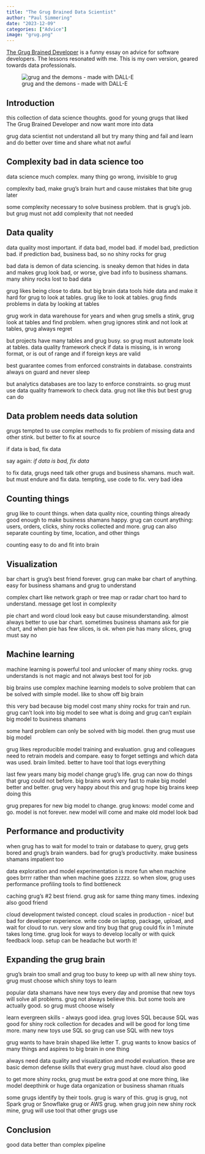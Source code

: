 ```yaml
---
title: "The Grug Brained Data Scientist"
author: "Paul Simmering"
date: "2023-12-09"
categories: ["Advice"]
image: "grug.png"
---
```


[The Grug Brained Developer](https://grugbrain.dev) is a funny essay on advice for software developers. The lessons resonated with me. This is my own version, geared towards data professionals.

![grug and the demons - made with DALL-E](grug.png)

## Introduction

this collection of data science thoughts. good for young grugs that liked The Grug Brained Developer and now want more into data

grug data scientist not understand all but try many thing and fail and learn and do better over time and share what not awful

## Complexity bad in data science too

data science much complex. many thing go wrong, invisible to grug

complexity bad, make grug's brain hurt and cause mistakes that bite grug later

some complexity necessary to solve business problem. that is grug's job. but grug must not add complexity that not needed

## Data quality

data quality most important. if data bad, model bad. if model bad, prediction bad. if prediction bad, business bad, so no shiny rocks for grug

bad data is demon of data sciencing. is sneaky demon that hides in data and makes grug look bad, or worse, give bad info to business shamans. many shiny rocks lost to bad data

grug likes being close to data. but big brain data tools hide data and make it hard for grug to look at tables. grug like to look at tables. grug finds problems in data by looking at tables

grug work in data warehouse for years and when grug smells a stink, grug look at tables and find problem. when grug ignores stink and not look at tables, grug always regret

but projects have many tables and grug busy. so grug must automate look at tables. data quality framework check if data is missing, is in wrong format, or is out of range and if foreign keys are valid

best guarantee comes from enforced constraints in database. constraints always on guard and never sleep

but analytics databases are too lazy to enforce constraints. so grug must use data quality framework to check data. grug not like this but best grug can do

## Data problem needs data solution

grugs tempted to use complex methods to fix problem of missing data and other stink. but  better to fix at source

if data is bad, fix data

say again: *if data is bad, fix data*

to fix data, grugs need talk other grugs and business shamans. much wait. but must endure and fix data. tempting, use code to fix. very bad idea

## Counting things

grug like to count things. when data quality nice, counting things already good enough to make business shamans happy. grug can count anything: users, orders, clicks, shiny rocks collected and more. grug can also separate counting by time, location, and other things

counting easy to do and fit into brain

## Visualization

bar chart is grug's best friend forever. grug can make bar chart of anything. easy for business shamans and grug to understand

complex chart like network graph or tree map or radar chart too hard to understand. message get lost in complexity

pie chart and word cloud look easy but cause misunderstanding. almost always better to use bar chart. sometimes business shamans ask for pie chart, and when pie has few slices, is ok. when pie has many slices, grug must say no

## Machine learning

machine learning is powerful tool and unlocker of many shiny rocks. grug understands is not magic and not always best tool for job

big brains use complex machine learning models to solve problem that can be solved with simple model. like to show off big brain

this very bad because big model cost many shiny rocks for train and run. grug can't look into big model to see what is doing and grug can't explain big model to business shamans

some hard problem can only be solved with big model. then grug must use big model

grug likes reproducible model training and evaluation. grug and colleagues need to retrain models and compare. easy to forget settings and which data was used. brain limited. better to have tool that logs everything

last few years many big model change grug's life. grug can now do things that grug could not  before. big brains work very fast to make big model better and better. grug very happy about this and grug hope big brains keep doing this

grug prepares for new big model to change. grug knows: model come and go. model is not forever. new model will come and make old model look bad

## Performance and productivity

when grug has to wait for model to train or database to query, grug gets bored and grug's brain wanders. bad for grug's productivity. make business shamans impatient too

data exploration and model experimentation is more fun when machine goes brrrr rather than when machine goes zzzzz. so when slow, grug uses performance profiling tools to find bottleneck

caching grug's #2 best friend. grug ask for same thing many times. indexing also good friend

cloud development twisted concept. cloud scales in production - nice! but bad for developer experience. write code on laptop, package, upload, and wait for cloud to run. very slow and tiny bug that grug could fix in 1 minute takes long time. grug look for ways to develop locally or with quick feedback loop. setup can be headache but worth it!

## Expanding the grug brain

grug's brain too small and grug too busy to keep up with all new shiny toys. grug must choose which shiny toys to learn

popular data shamans have new toys every day and promise that new toys will solve all problems. grug not always believe this. but some tools are actually good. so grug must choose wisely

learn evergreen skills - always good idea. grug loves SQL because SQL was good for shiny rock collection for decades and will be good for long time more. many new toys use SQL so grug can use SQL with new toys

grug wants to have brain shaped like letter T. grug wants to know basics of many things and aspires to big brain in one thing

always need data quality and visualization and model evaluation. these are basic demon defense skills that every grug must have. cloud also good

to get more shiny rocks, grug must be extra good at one more thing, like model deepthink or huge data organization or business shaman rituals

some grugs identify by their tools. grug is wary of this. grug is grug, not Spark grug  or Snowflake grug or AWS grug. when grug join new shiny rock mine, grug will use tool that other grugs use

## Conclusion

good data better than complex pipeline
